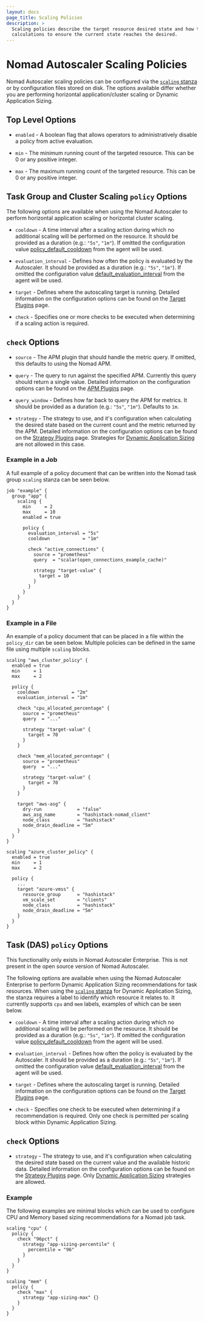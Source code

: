 ```yaml
---
layout: docs
page_title: Scaling Policies
description: >
  Scaling policies describe the target resource desired state and how to perform
  calculations to ensure the current state reaches the desired.
---
```


# Nomad Autoscaler Scaling Policies

Nomad Autoscaler scaling policies can be configured via the [`scaling` stanza][jobspec_scaling_stanza]
or by configuration files stored on disk. The options available differ whether
you are performing horizontal application/cluster scaling or Dynamic Application
Sizing.

## Top Level Options

- `enabled` - A boolean flag that allows operators to administratively disable a
  policy from active evaluation.

- `min` - The minimum running count of the targeted resource. This can be 0 or any
  positive integer.

- `max` - The maximum running count of the targeted resource. This can be 0 or any
  positive integer.

## Task Group and Cluster Scaling `policy` Options

The following options are available when using the Nomad Autoscaler to perform
horizontal application scaling or horizontal cluster scaling.

- `cooldown` - A time interval after a scaling action during which no additional
  scaling will be performed on the resource. It should be provided as a duration
  (e.g.: `"5s"`, `"1m"`). If omitted the configuration value
  [policy_default_cooldown][policy_default_cooldown_agent] from the agent will
  be used.

- `evaluation_interval` - Defines how often the policy is evaluated by the
  Autoscaler. It should be provided as a duration (e.g.: `"5s"`, `"1m"`). If
  omitted the configuration value [default_evaluation_interval][eval_interval_agent]
  from the agent will be used.

- `target` - Defines where the autoscaling target is running. Detailed information
  on the configuration options can be found on the [Target Plugins][target_plugin_docs]
  page.

- `check` - Specifies one or more checks to be executed when determining if a
  scaling action is required.

## `check` Options

- `source` - The APM plugin that should handle the metric query. If omitted,
  this defaults to using the Nomad APM.

- `query` - The query to run against the specified APM. Currently this query
  should return a single value. Detailed information on the configuration options
  can be found on the [APM Plugins][apm_plugin_docs] page.

- `query_window` - Defines how far back to query the APM for metrics. It should
  be provided as a duration (e.g.: `"5s"`, `"1m"`). Defaults to `1m`.

- `strategy` - The strategy to use, and it's configuration when calculating the
  desired state based on the current count and the metric returned by the APM.
  Detailed information on the configuration options can be found on the
  [Strategy Plugins][strategy_plugin_docs] page. Strategies for
  [Dynamic Application Sizing][das] are not allowed in this case.

### Example in a Job

A full example of a policy document that can be written into the Nomad task group
`scaling` stanza can be seen below.

```hcl
job "example" {
  group "app" {
    scaling {
      min     = 2
      max     = 10
      enabled = true

      policy {
        evaluation_interval = "5s"
        cooldown            = "1m"

        check "active_connections" {
          source = "prometheus"
          query  = "scalar(open_connections_example_cache)"

          strategy "target-value" {
            target = 10
          }
        }
      }
    }
  }
}
```

### Example in a File

An example of a policy document that can be placed in a file within the
`policy_dir` can be seen below. Multiple policies can be defined in the same
file using multiple `scaling` blocks.

```hcl
scaling "aws_cluster_policy" {
  enabled = true
  min     = 1
  max     = 2

  policy {
    cooldown            = "2m"
    evaluation_interval = "1m"

    check "cpu_allocated_percentage" {
      source = "prometheus"
      query  = "..."

      strategy "target-value" {
        target = 70
      }
    }

    check "mem_allocated_percentage" {
      source = "prometheus"
      query  = "..."

      strategy "target-value" {
        target = 70
      }
    }

    target "aws-asg" {
      dry-run             = "false"
      aws_asg_name        = "hashistack-nomad_client"
      node_class          = "hashistack"
      node_drain_deadline = "5m"
    }
  }
}

scaling "azure_cluster_policy" {
  enabled = true
  min     = 1
  max     = 2

  policy {
    ...
    target "azure-vmss" {
      resource_group      = "hashistack"
      vm_scale_set        = "clients"
      node_class          = "hashistack"
      node_drain_deadline = "5m"
    }
  }
}
```

## Task (DAS) `policy` Options

<EnterpriseAlert>
  This functionality only exists in Nomad Autoscaler Enterprise. This is not
  present in the open source version of Nomad Autoscaler.
</EnterpriseAlert>

The following options are available when using the Nomad Autoscaler Enterprise
to perform Dynamic Application Sizing recommendations for task resources. When
using the [`scaling` stanza][jobspec_scaling_stanza] for Dynamic Application
Sizing, the stanza requires a label to identify which resource it relates to. It
currently supports `cpu` and `mem` labels, examples of which can be seen below.

- `cooldown` - A time interval after a scaling action during which no additional
  scaling will be performed on the resource. It should be provided as a duration
  (e.g.: `"5s"`, `"1m"`). If omitted the configuration value
  [policy_default_cooldown][policy_default_cooldown_agent] from the agent will
  be used.

- `evaluation_interval` - Defines how often the policy is evaluated by the
  Autoscaler. It should be provided as a duration (e.g.: `"5s"`, `"1m"`). If
  omitted the configuration value [default_evaluation_interval][eval_interval_agent]
  from the agent will be used.

- `target` - Defines where the autoscaling target is running. Detailed information
  on the configuration options can be found on the [Target Plugins][target_plugin_docs]
  page.

- `check` - Specifies one check to be executed when determining if a recommendation
  is required. Only one check is permitted per scaling block within Dynamic
  Application Sizing.

## `check` Options

- `strategy` - The strategy to use, and it's configuration when calculating the
  desired state based on the current value and the available historic data. Detailed
  information on the configuration options can be found on the
  [Strategy Plugins][strategy_plugin_docs] page. Only [Dynamic Application Sizing][das]
  strategies are allowed.

### Example

The following examples are minimal blocks which can be used to configure CPU and
Memory based sizing recommendations for a Nomad job task.

```hcl
scaling "cpu" {
  policy {
    check "96pct" {
      strategy "app-sizing-percentile" {
        percentile = "96"
      }
    }
  }
}

scaling "mem" {
  policy {
    check "max" {
      strategy "app-sizing-max" {}
    }
  }
}
```

[das]: /docs/autoscaling#dynamic-application-sizing

[policy_default_cooldown_agent]: /docs/autoscaling/agent#default_cooldown

[eval_interval_agent]: /docs/autoscaling/agent#default_evaluation_interval

[target_plugin_docs]: /docs/autoscaling/plugins/target

[strategy_plugin_docs]: /docs/autoscaling/plugins/strategy

[apm_plugin_docs]: /docs/autoscaling/plugins/apm

[jobspec_scaling_stanza]: /docs/job-specification/scaling
